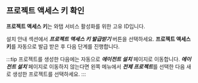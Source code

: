 ## 프로젝트 액세스 키 확인

**프로젝트 액세스 키**는 와탭 서비스 활성화를 위한 고유 ID입니다.  

설치 안내 섹션에서 ***프로젝트 액세스 키 발급받기*** 버튼을 선택하세요. **프로젝트 액세스 키**를 자동으로 발급 받은 후 다음 단계를 진행합니다.

:::tip
프로젝트를 생성한 다음에는 자동으로 ***에이전트 설치*** 페이지로 이동합니다. ***에이전트 설치*** 페이지로 이동하지 않는다면 왼쪽 메뉴에서 ***전체 프로젝트***를 선택한 다음 새로 생성한 프로젝트를 선택하세요.
:::